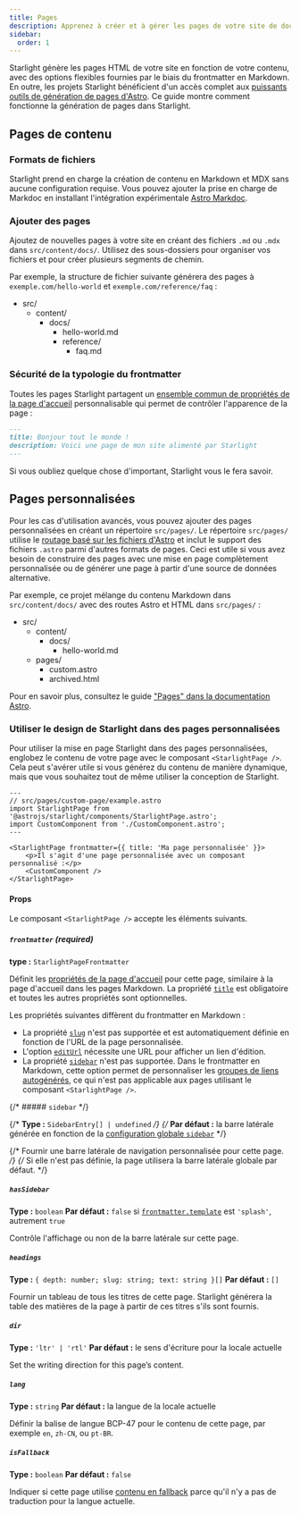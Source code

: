 ```yaml
---
title: Pages
description: Apprenez à créer et à gérer les pages de votre site de documentation avec Starlight.
sidebar:
  order: 1
---
```


Starlight génère les pages HTML de votre site en fonction de votre contenu, avec des options flexibles fournies par le biais du frontmatter en Markdown.
En outre, les projets Starlight bénéficient d'un accès complet aux [puissants outils de génération de pages d'Astro](https://docs.astro.build/fr/basics/astro-pages/).
Ce guide montre comment fonctionne la génération de pages dans Starlight.

## Pages de contenu

### Formats de fichiers

Starlight prend en charge la création de contenu en Markdown et MDX sans aucune configuration requise.
Vous pouvez ajouter la prise en charge de Markdoc en installant l'intégration expérimentale [Astro Markdoc](https://docs.astro.build/fr/guides/integrations-guide/markdoc/).

### Ajouter des pages

Ajoutez de nouvelles pages à votre site en créant des fichiers `.md` ou `.mdx` dans `src/content/docs/`.
Utilisez des sous-dossiers pour organiser vos fichiers et pour créer plusieurs segments de chemin.

Par exemple, la structure de fichier suivante générera des pages à `exemple.com/hello-world` et `exemple.com/reference/faq` :


<FileTree>

- src/
  - content/
    - docs/
      - hello-world.md
      - reference/
        - faq.md

</FileTree>

### Sécurité de la typologie du frontmatter

Toutes les pages Starlight partagent un [ensemble commun de propriétés de la page d'accueil](/fr/reference/frontmatter/) personnalisable qui permet de contrôler l'apparence de la page :

```md
---
title: Bonjour tout le monde !
description: Voici une page de mon site alimenté par Starlight
---
```

Si vous oubliez quelque chose d'important, Starlight vous le fera savoir.

## Pages personnalisées

Pour les cas d'utilisation avancés, vous pouvez ajouter des pages personnalisées en créant un répertoire `src/pages/`.
Le répertoire `src/pages/` utilise le [routage basé sur les fichiers d'Astro](https://docs.astro.build/fr/basics/astro-pages/#file-based-routing) et inclut le support des fichiers `.astro` parmi d'autres formats de pages.
Ceci est utile si vous avez besoin de construire des pages avec une mise en page complètement personnalisée ou de générer une page à partir d'une source de données alternative.

Par exemple, ce projet mélange du contenu Markdown dans `src/content/docs/` avec des routes Astro et HTML dans `src/pages/` :

<FileTree>

- src/
  - content/
    - docs/
      - hello-world.md
  - pages/
    - custom.astro
    - archived.html

</FileTree>

Pour en savoir plus, consultez le guide ["Pages" dans la documentation Astro](https://docs.astro.build/fr/basics/astro-pages/).

### Utiliser le design de Starlight dans des pages personnalisées

Pour utiliser la mise en page Starlight dans des pages personnalisées, englobez le contenu de votre page avec le composant `<StarlightPage />`.
Cela peut s'avérer utile si vous générez du contenu de manière dynamique, mais que vous souhaitez tout de même utiliser la conception de Starlight.

```astro
---
// src/pages/custom-page/example.astro
import StarlightPage from '@astrojs/starlight/components/StarlightPage.astro';
import CustomComponent from './CustomComponent.astro';
---

<StarlightPage frontmatter={{ title: 'Ma page personnalisée' }}>
	<p>Il s'agit d'une page personnalisée avec un composant personnalisé :</p>
	<CustomComponent />
</StarlightPage>
```

#### Props

Le composant `<StarlightPage />` accepte les éléments suivants.

##### `frontmatter` (required)

**type :** `StarlightPageFrontmatter`

Définit les [propriétés de la page d'accueil](/fr/reference/frontmatter/) pour cette page, similaire à la page d'accueil dans les pages Markdown.
La propriété [`title`](/fr/reference/frontmatter/#title-obligatoire) est obligatoire et toutes les autres propriétés sont optionnelles.

Les propriétés suivantes diffèrent du frontmatter en Markdown :

- La propriété [`slug`](/fr/reference/frontmatter/#slug) n'est pas supportée et est automatiquement définie en fonction de l'URL de la page personnalisée.
- L'option [`editUrl`](/fr/reference/frontmatter/#editurl) nécessite une URL pour afficher un lien d'édition.
- La propriété [`sidebar`](/fr/reference/frontmatter/#sidebar) n'est pas supportée. Dans le frontmatter en Markdown, cette option permet de personnaliser les [groupes de liens autogénérés](/fr/reference/configuration/#sidebar), ce qui n'est pas applicable aux pages utilisant le composant `<StarlightPage />`.

{/* ##### `sidebar` */}

{/* **Type :** `SidebarEntry[] | undefined` */}
{/* **Par défaut :** la barre latérale générée en fonction de la [configuration globale `sidebar`](/fr/reference/configuration/#sidebar) */}

{/* Fournir une barre latérale de navigation personnalisée pour cette page. */}
{/* Si elle n'est pas définie, la page utilisera la barre latérale globale par défaut. */}

##### `hasSidebar`

**Type :** `boolean`
**Par défaut :** `false` si [`frontmatter.template`](/fr/reference/frontmatter/#template) est `'splash'`, autrement `true`

Contrôle l'affichage ou non de la barre latérale sur cette page.

##### `headings`

**Type :** `{ depth: number; slug: string; text: string }[]`
**Par défaut :** `[]`

Fournir un tableau de tous les titres de cette page.
Starlight générera la table des matières de la page à partir de ces titres s'ils sont fournis.

##### `dir`

**Type :** `'ltr' | 'rtl'`
**Par défaut :** le sens d'écriture pour la locale actuelle

Set the writing direction for this page’s content.

##### `lang`

**Type :** `string`
**Par défaut :** la langue de la locale actuelle

Définir la balise de langue BCP-47 pour le contenu de cette page, par exemple `en`, `zh-CN`, ou `pt-BR`.

##### `isFallback`

**Type :** `boolean`
**Par défaut :** `false`

Indiquer si cette page utilise [contenu en fallback](/fr/guides/i18n/#contenu-de-repli) parce qu'il n'y a pas de traduction pour la langue actuelle.
